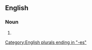 {{also|tar-brushes}}

==English==

===Noun===
{{head|en|noun form}}

# {{plural of|tarbrush|lang=en}}

[[Category:English plurals ending in "-es"]]